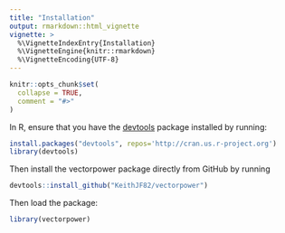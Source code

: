 ```yaml
---
title: "Installation"
output: rmarkdown::html_vignette
vignette: >
  %\VignetteIndexEntry{Installation}
  %\VignetteEngine{knitr::rmarkdown}
  %\VignetteEncoding{UTF-8}
---
```


```r
knitr::opts_chunk$set(
  collapse = TRUE,
  comment = "#>"
)
```

In R, ensure that you have the [devtools](https://www.rstudio.com/products/rpackages/devtools/) package installed by running:

```r
install.packages("devtools", repos='http://cran.us.r-project.org')
library(devtools)
```

Then install the vectorpower package directly from GitHub by running

```r
devtools::install_github("KeithJF82/vectorpower")
```

Then load the package:

```r
library(vectorpower)
```


